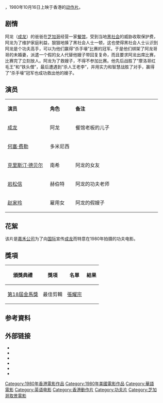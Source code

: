 {{Infobox film
| name                          = 杀手壕
| original_name <!-- 英文名 --> = ''{{lang|En|The Big Brawl}}''
| image                         = Bigbrawlposter.jpg
| caption                       = 海报
| director<!-- 导演 -->         = [[罗伯特·克劳斯|罗伯特·克劳斯]]
| producer <!-- 制片 -->        = [[邹文怀|邹文怀]]<br />[[弗雷德·温特劳博|弗雷德·温特劳博]]
| producer_2 = Terry Morse Jr
| writer  <!-- 编剧 -->         = [[罗伯特·克洛斯|罗伯特·克洛斯]]
| screenplay<!-- 剧本 -->       = 
| based on <!-- 原著著作 -->    = 
| starring <!-- 主演 -->        = [[成龙|成龙]]<br> [[何塞·费勒|何塞·费勒]]<br> [[克里斯汀·德贝尔|克里斯汀·德贝尔]]<br>[[岩松信|岩松信]]<br>[[赵家玲|赵家玲]]
| music <!-- 配乐 -->           = [[拉罗·席佛林|拉罗·席佛林]]
| cinematography <!-- 摄影 -->  = [[罗伯特·杰塞普|罗伯特·杰塞普]]
| editing <!-- 剪辑 -->         = [[喬治·格倫維爾|喬治·格倫維爾]]
| studio  <!-- 制片商 -->       = [[橙天嘉禾娱乐集团有限公司|橙天嘉禾娱乐集团有限公司]]<br />[[华纳兄弟娱乐公司|华纳兄弟娱乐公司]]
| distributor <!-- 发行商 -->   = [[橙天嘉禾娱乐集团有限公司|橙天嘉禾娱乐集团有限公司]]<br />[[华纳兄弟娱乐公司|华纳兄弟娱乐公司]]
| released  <!-- 上映日期 -->   = {{JPN}}{{film date|1980|9|6|df=y}}<br />{{USA}}{{film date|1980|9|10|df=y}}<br />{{BHKG}}{{film date|1980|10|16|df=y}}<br />{{FRA}}{{start date|1981|2|18}}<br />{{PHL}}{{start date|1982|5|6}}
| runtime  <!-- 片长时间 -->    =  95分钟
| country  <!-- 产地 -->        = {{USA}}<br />{{BHKG}}
| language                      = [[英语|英语]]、[[粤语|粤语]]
| budget  <!-- 预算花费 -->     = 
| gross  <!-- 票房 -->          = HK $5,776,530
| preceded_by <!-- 上一集 -->   = 
| imdb_id                       =tt0080436
| cn_name = 
| tw_name = 
| hk_name = 
}}
{{engname|《杀手壕》|''The Big Brawl''}}，1980年10月16日上映于香港的[[动作片|动作片]]。

== 剧情 ==
阿龙（[[成龙|成龙]]）的爸爸在[[芝加哥|芝加哥]]经营一家[[餐馆|餐馆]]，受到当地[[黑社会|黑社会]]的威胁收取保护费，阿龙为了维护家庭利益，狠狠地揍了黑社会人士一顿，这也使得黑社会人士认识到阿龙是个功夫高手，可以为他们赢得“杀手壕”比赛的冠军。于是他们绑架了阿龙哥哥的未婚妻，派遣一个假的女人代替他嫂子带回复复命，而且要求阿龙出席比赛，比赛完了立刻放人。阿龙为了救嫂子，不得不参加比赛。他先后战胜了“摩洛哥红毛王”和“铁头僧”，最后遭遇到“杀人王老李”，并用实力和智慧战胜了对手，赢得了“杀手壕”冠军也成功救出他的嫂子。

== 演员 ==
{|class="wikitable " width="58%"
|- style="background:cornflowerblue; color:white" align=center
|style="width:20%"|'''演员'''||style="width:12%"|'''角色'''||style="width:40%"|'''备注'''
|-
| [[成龙|成龙]]   ||  阿龙   || 餐馆老板的儿子
|-
| [[何塞·费勒|何塞·费勒]]   ||   多米尼西  || 
|-
| [[克里斯汀·德贝尔|克里斯汀·德贝尔]]   ||  南希   || 阿龙的女友
|- 
| [[岩松信|岩松信]]   ||   赫伯特  || 阿龙的功夫老师
|-
| [[赵家玲|赵家玲]]   || 雇用女   || 阿龙的假嫂子 
|}

== 花絮 ==
该片是[[嘉禾公司|嘉禾公司]]为了向[[国际|国际]]宣传[[成龙|成龙]]而特意在1980年拍摄的功夫电影。
==獎項==
{|class="wikitable" 
!頒獎典禮!!獎項!!名單!!結果
|-
|rowspan=8|[[第18屆金馬獎|第18屆金馬獎]]
|最佳剪輯
|[[張耀宗|張耀宗]]
|{{nom}}
|}

== 参考資料 ==
{{reflist}}

== 外部链接 ==
*{{douban}}
*{{Mtime|20350}}
*{{Amg movie|5383}}
*{{rotten-tomatoes|1002306-big_brawl}}
*{{hkmdb title|6191}}
*{{imdb title|0080436}}

{{成龙}}

{{DEFAULTSORT:Big Brawl, The}}
[[Category:1980年香港電影作品|Category:1980年香港電影作品]]
[[Category:1980年美國電影作品|Category:1980年美國電影作品]]
[[Category:華語電影|Category:華語電影]]
[[Category:英语电影|Category:英语电影]]
[[Category:香港動作片|Category:香港動作片]]
[[Category:功夫片|Category:功夫片]]
[[Category:芝加哥取景電影|Category:芝加哥取景電影]]